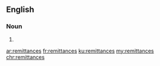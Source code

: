 ==English==

===Noun===
{{head|en|plural}}

# {{plural of|remittance|lang=en}}

[[ar:remittances]]
[[fr:remittances]]
[[ku:remittances]]
[[my:remittances]]
[[chr:remittances]]